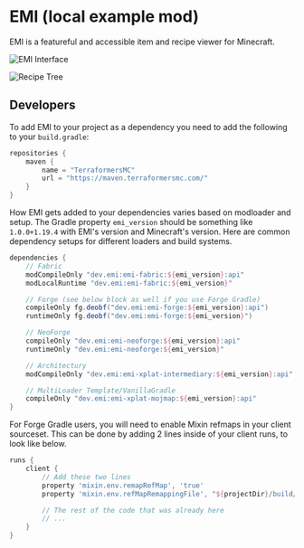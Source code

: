 # EMI (local example mod)
EMI is a featureful and accessible item and recipe viewer for Minecraft.

![EMI Interface](https://user-images.githubusercontent.com/14813658/224562247-1588064e-39ef-475a-9108-d7a357af6939.png)

![Recipe Tree](https://user-images.githubusercontent.com/14813658/224562258-1a5ee67a-fd7f-489f-9eed-ae67c184ddac.png)

## Developers
To add EMI to your project as a dependency you need to add the following to your `build.gradle`:
```gradle
repositories {
	maven {
		name = "TerraformersMC"
		url = "https://maven.terraformersmc.com/"
	}
}
```

How EMI gets added to your dependencies varies based on modloader and setup.
The Gradle property `emi_version` should be something like `1.0.0+1.19.4` with EMI's version and Minecraft's version.
Here are common dependency setups for different loaders and build systems.

```gradle
dependencies {
	// Fabric
	modCompileOnly "dev.emi:emi-fabric:${emi_version}:api"
	modLocalRuntime "dev.emi:emi-fabric:${emi_version}"

	// Forge (see below block as well if you use Forge Gradle)
	compileOnly fg.deobf("dev.emi:emi-forge:${emi_version}:api")
	runtimeOnly fg.deobf("dev.emi:emi-forge:${emi_version}") 

	// NeoForge
	compileOnly "dev.emi:emi-neoforge:${emi_version}:api"
	runtimeOnly "dev.emi:emi-neoforge:${emi_version}" 

	// Architectury
	modCompileOnly "dev.emi:emi-xplat-intermediary:${emi_version}:api"

	// MultiLoader Template/VanillaGradle
	compileOnly "dev.emi:emi-xplat-mojmap:${emi_version}:api"
}
```

For Forge Gradle users, you will need to enable Mixin refmaps in your client sourceset. This can be done by adding 2 lines inside of your client runs, to look like below.

```gradle
runs {
	client {
		// Add these two lines
		property 'mixin.env.remapRefMap', 'true'
		property 'mixin.env.refMapRemappingFile', "${projectDir}/build/createSrgToMcp/output.srg"

		// The rest of the code that was already here
		// ...
	}
}
```
